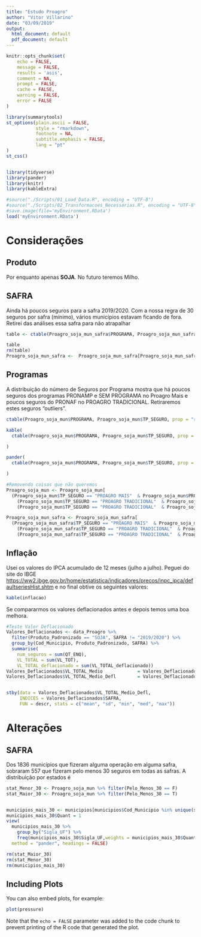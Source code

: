 ```yaml
---
title: "Estudo Proagro"
author: "Vitor Villarino"
date: "03/09/2019"
output:
  html_document: default
  pdf_document: default
---
```


```r
knitr::opts_chunk$set(
    echo = FALSE, 
    message = FALSE, 
    results = 'asis', 
    comment = NA, 
    prompt = FALSE, 
    cache = FALSE, 
    warning = FALSE,
    error = FALSE
)

library(summarytools)
st_options(plain.ascii = FALSE,     
           style = "rmarkdown",      
           footnote = NA,            
           subtitle.emphasis = FALSE,
           lang = "pt"
)                                     
st_css()                              


library(tidyverse)
library(pander)
library(knitr)
library(kableExtra)
```


```r
#source("./Scripts/01_Load_Data.R", encoding = "UTF-8")
#source("./Scripts/02_Transformacoes_Necessarias.R", encoding = "UTF-8")
#save.image(file='myEnvironment.RData')
load('myEnvironment.RData')
```


# Considerações

## Produto

Por enquanto apenas **SOJA**. No futuro teremos Milho.

## SAFRA


Ainda há poucos seguros para a safra 2019/2020. Com a nossa regra de 30 seguros por safra (mínimo), vários municípios estavam ficando de fora. Retirei das análises essa safra para não atrapalhar

```r
table <- ctable(Proagro_soja_mun_safra$PROGRAMA, Proagro_soja_mun_safra$SAFRA, prop = "r", weights = Proagro_soja_mun_safra$num_seguros, headings = FALSE)[[1]] %>%  kable() %>% kable_styling()
```
```r
table
rm(table)
Proagro_soja_mun_safra <-  Proagro_soja_mun_safra[Proagro_soja_mun_safra$SAFRA != "2019/2020",]
```


## Programas

A distribuição do número de Seguros por Programa mostra que há poucos seguros dos programas PRONAMP e SEM PROGRAMA no Proagro Mais e poucos seguros do PRONAF no PROAGRO TRADICIONAL. Retiraremos estes seguros "outliers".

```r
ctable(Proagro_soja_mun$PROGRAMA, Proagro_soja_mun$TP_SEGURO, prop = "r", weights = Proagro_soja_mun$num_seguros, headings = FALSE)

kable(
  ctable(Proagro_soja_mun$PROGRAMA, Proagro_soja_mun$TP_SEGURO, prop = "r", weights = Proagro_soja_mun$num_seguros, headings = FALSE)

)

pander(
  ctable(Proagro_soja_mun$PROGRAMA, Proagro_soja_mun$TP_SEGURO, prop = "r", weights = Proagro_soja_mun$num_seguros, headings = FALSE)

)

#Removendo coisas que não queremos
Proagro_soja_mun <- Proagro_soja_mun[
  (Proagro_soja_mun$TP_SEGURO == "PROAGRO MAIS"  & Proagro_soja_mun$PROGRAMA == "PRONAF") |
    (Proagro_soja_mun$TP_SEGURO == "PROAGRO TRADICIONAL"  & Proagro_soja_mun$PROGRAMA == "PRONAMP") |
    (Proagro_soja_mun$TP_SEGURO == "PROAGRO TRADICIONAL"  & Proagro_soja_mun$PROGRAMA == "SEM PROGRAMA"),]

Proagro_soja_mun_safra <- Proagro_soja_mun_safra[
  (Proagro_soja_mun_safra$TP_SEGURO == "PROAGRO MAIS"  & Proagro_soja_mun_safra$PROGRAMA == "PRONAF") |
    (Proagro_soja_mun_safra$TP_SEGURO == "PROAGRO TRADICIONAL"  & Proagro_soja_mun_safra$PROGRAMA == "PRONAMP") |
    (Proagro_soja_mun_safra$TP_SEGURO == "PROAGRO TRADICIONAL"  & Proagro_soja_mun_safra$PROGRAMA == "SEM PROGRAMA"),]
```


## Inflação

Usei os valores do IPCA acumulado de 12 meses (julho a julho). Peguei do site do IBGE  <https://ww2.ibge.gov.br/home/estatistica/indicadores/precos/inpc_ipca/defaultseriesHist.shtm> e no final obtive os seguintes valores:

```r
kable(inflacao)
```


Se compararmos os valores deflacionados antes e depois temos uma boa melhora.

```r
#Teste Valor Deflacionado
Valores_Deflacionados <- data_Proagro %>% 
  filter(Produto_Padronizado == "SOJA", SAFRA != "2019/2020") %>% 
  group_by(Cod_Municipio, Produto_Padronizado, SAFRA) %>%
  summarise(
    num_seguros = sum(QT_ENQ),
    VL_TOTAL = sum(VL_TOT),
    VL_TOTAL_deflacionado = sum(VL_TOTAL_deflacionado))
Valores_Deflacionados$VL_TOTAL_Medio             = Valores_Deflacionados$VL_TOTAL/Valores_Deflacionados$num_seguros
Valores_Deflacionados$VL_TOTAL_Medio_Defl        = Valores_Deflacionados$VL_TOTAL_deflacionado/Valores_Deflacionados$num_seguros


stby(data = Valores_Deflacionados$VL_TOTAL_Medio_Defl, 
     INDICES = Valores_Deflacionados$SAFRA, 
     FUN = descr, stats = c("mean", "sd", "min", "med", "max"))

```








# Alterações 

## SAFRA


Dos 1836 municípios que fizeram alguma operação em alguma safra, sobraram 557 que fizeram pelo menos 30 seguros em todas as safras. A distribuição por estados é


```r
stat_Menor_30 <- Proagro_soja_mun %>% filter(Pelo_Menos_30 == F)
stat_Maior_30 <- Proagro_soja_mun %>% filter(Pelo_Menos_30 == T)


municipios_mais_30 <- municipios[municipios$Cod_Municipio %in% unique(stat_Maior_30$Cod_Municipio),]
municipios_mais_30$Quant = 1
view(
  municipios_mais_30 %>% 
    group_by("Sigla_UF") %>% 
    freq(municipios_mais_30$Sigla_UF,weights = municipios_mais_30$Quant), 
  method = "pander", headings = FALSE)
```





```r
rm(stat_Maior_30)
rm(stat_Menor_30)
rm(municipios_mais_30)
```




## Including Plots

You can also embed plots, for example:

```r
plot(pressure)
```

Note that the `echo = FALSE` parameter was added to the code chunk to prevent printing of the R code that generated the plot.

